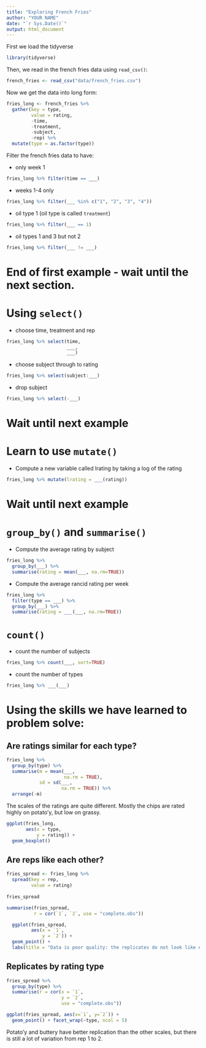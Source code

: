 ```yaml
---
title: "Exploring French Fries"
author: "YOUR NAME"
date: "`r Sys.Date()`"
output: html_document
---
```


First we load the tidyverse

```r
library(tidyverse)
```

Then, we read in the french fries data using `read_csv()`:

```r
french_fries <- read_csv("data/french_fries.csv")
```

Now we get the data into long form:

```r
fries_long <- french_fries %>% 
  gather(key = type, 
         value = rating, 
         -time, 
         -treatment, 
         -subject, 
         -rep) %>%
  mutate(type = as.factor(type))
```


Filter the french fries data to have:

- only week 1

```r
fries_long %>% filter(time == ___)
```

- weeks 1-4 only

```r
fries_long %>% filter(___ %in% c("1", "2", "3", "4"))
```

- oil type 1 (oil type is called `treatment`)

```r
fries_long %>% filter(___ == 1)
```

- oil types 1 and 3 but not 2

```r
fries_long %>% filter(___ != ___)
```

# End of first example - wait until the next section.

# Using `select()`

- choose time, treatment and rep

```r
fries_long %>% select(time, 
                      ___, 
                      ___)
```

- choose subject through to rating

```r
fries_long %>% select(subject:___)
```

- drop subject

```r
fries_long %>% select(-___)
```

# Wait until next example

# Learn to use `mutate()`

- Compute a new variable called lrating by taking a log of the rating

```r
fries_long %>% mutate(lrating = ___(rating))
```

# Wait until next example

# `group_by()` and `summarise()`

- Compute the average rating by subject

```r
fries_long %>% 
  group_by(___) %>%
  summarise(rating = mean(___, na.rm=TRUE))
```

- Compute the average rancid rating per week

```r
fries_long %>% 
  filter(type == ___) %>%
  group_by(___) %>%
  summarise(rating = ___(___, na.rm=TRUE))
```

# `count()`

- count the number of subjects

```r
fries_long %>% count(___, sort=TRUE)
```

- count the number of types

```r
fries_long %>% ___(___)
```

# Using the skills we have learned to problem solve:

## Are ratings similar for each type?

```r
fries_long %>% 
  group_by(type) %>%
  summarise(m = mean(___, 
                     na.rm = TRUE), 
            sd = sd(___, 
                    na.rm = TRUE)) %>%
  arrange(-m)
```


The scales of the ratings are quite different. Mostly the chips are rated highly on potato'y, but low on grassy. 


```r
ggplot(fries_long,
       aes(x = type, 
           y = rating)) +
  geom_boxplot()
```

## Are reps like each other?

```r
fries_spread <- fries_long %>% 
  spread(key = rep, 
         value = rating)
  
fries_spread
```


```r
summarise(fries_spread,
          r = cor(`1`, `2`, use = "complete.obs"))
```


```r
  ggplot(fries_spread,
         aes(x = `1`, 
             y = `2`)) + 
  geom_point() + 
  labs(title = "Data is poor quality: the replicates do not look like each other!")
```


## Replicates by rating type

```r
fries_spread %>%
  group_by(type) %>%
  summarise(r = cor(x = `1`, 
                    y = `2`, 
                    use = "complete.obs"))
```


```r
ggplot(fries_spread, aes(x=`1`, y=`2`)) + 
  geom_point() + facet_wrap(~type, ncol = 5)
```

Potato'y and buttery have better replication than the other scales, but there is still a lot of variation from rep 1 to 2.

